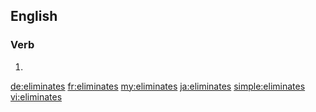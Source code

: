 ==English==

===Verb===
{{head|en}}

# {{en-third-person singular of|eliminate}}

[[de:eliminates]]
[[fr:eliminates]]
[[my:eliminates]]
[[ja:eliminates]]
[[simple:eliminates]]
[[vi:eliminates]]